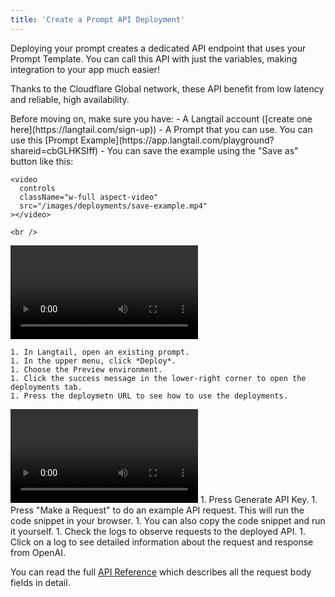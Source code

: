 ```yaml
---
title: 'Create a Prompt API Deployment'
---
```


Deploying your prompt creates a dedicated API endpoint that uses your Prompt Template. You can call this API with just the variables, making integration to your app much easier!

Thanks to the Cloudflare Global network, these API benefit from low latency and reliable, high availability.

<Steps>
  <Step title="Prerequisites">
    Before moving on, make sure you have:
    - A Langtail account ([create one here](https://langtail.com/sign-up))
    - A Prompt that you can use. You can use this [Prompt Example](https://app.langtail.com/playground?shareid=cbGLHKSIff)
    - You can save the example using the "Save as" button like this:

    <video
      controls
      className="w-full aspect-video"
      src="/images/deployments/save-example.mp4"
    ></video>

    <br />
  </Step>
  <Step title="Deploy Prompt">
    <video
        controls
        className="w-full aspect-video"
        src="/images/deployments/deploy-prompt.mp4"
      ></video>

    1. In Langtail, open an existing prompt.
    1. In the upper menu, click *Deploy*.
    1. Choose the Preview environment.
    1. Click the success message in the lower-right corner to open the deployments tab.
    1. Press the deploymetn URL to see how to use the deployments.
  </Step>
  <Step title="Call the Deployment API">
    <video
      controls
      className="w-full aspect-video"
      src="/images/deployments/request-api.mp4"
    ></video>
    1. Press Generate API Key.
    1. Press "Make a Request" to do an example API request. This will run the code snippet in your browser.
    1. You can also copy the code snippet and run it yourself.
    1. Check the logs to observe requests to the deployed API.
    1. Click on a log to see detailed information about the request and response from OpenAI.
  </Step>
</Steps>


<Tip>You can read the full [API Reference](api-reference/endpoint/post-deployment) which describes all the request body fields in detail.</Tip>
